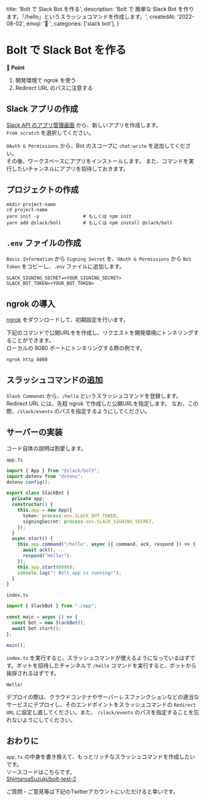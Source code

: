 
  title: 'Bolt で Slack Bot を作る',
  description: 'Bolt で 簡単な Slack Bot を作ります。「/hello」というスラッシュコマンドを作成します。',
  createdAt: '2022-08-02',
  emoji: '🦜 ',
  categories: ['slack bot'],
}

# Bolt で Slack Bot を作る

**📍 Point**
1. 開発環境で ngrok を使う
2. Redirect URL のパスに注意する

## Slack アプリの作成

[Slack API のアプリ管理画面](https://api.slack.com/apps) から、新しいアプリを作成します。  
`From scratch` を選択してください。

`OAuth & Permissions` から、Bot のスコープに `chat:write` を追加してください。  
その後、ワークスペースにアプリをインストールします。
また、コマンドを実行したいチャンネルにアプリを招待しておきます。

## プロジェクトの作成

```shell
mkdir project-name
cd project-name
yarn init -y                # もしくは npm init
yarn add @slack/bolt        # もしくは npm install @slack/bolt
```

## `.env` ファイルの作成

`Basic Information` から `Signing Secret` を、`OAuth & Permissions` から `Bot Token` をコピーし、`.env` ファイルに追加します。

```
SLACK_SIGNING_SECRET=<YOUR_SIGNING_SECRET>
SLACK_BOT_TOKEN=<YOUR_BOT_TOKEN>
```

## ngrok の導入

[ngrok](https://ngrok.com/) をダウンロードして、初期設定を行います。

下記のコマンドで公開URLをを作成し、リクエストを開発環境にトンネリングすることができます。  
ローカルの 8080 ポートにトンネリングする際の例です。

```shell
ngrok http 8080
```

## スラッシュコマンドの追加

`Slash Commands` から、`/hello` というスラッシュコマンドを登録します。  
Redirect URL には、先程 ngrok で作成した公開URLを指定します。
なお、この際、`/slack/events` のパスを指定するようにしてください。

## サーバーの実装

コード自体の説明は割愛します。

`app.ts`

```ts
import { App } from "@slack/bolt";
import dotenv from "dotenv";
dotenv.config();

export class SlackBot {
  private app;
  constructor() {
    this.app = new App({
      token: process.env.SLACK_BOT_TOKEN,
      signingSecret: process.env.SLACK_SIGNING_SECRET,
    });
  }
  async start() {
    this.app.command("/hello", async ({ command, ack, respond }) => {
      await ack();
      respond("Hello!");
    });
    this.app.start(8080);
    console.log("⚡️ Bolt app is running!");
  }
}
```

`index.ts`

```ts
import { SlackBot } from "./app";

const main = async () => {
  const bot = new SlackBot();
  await bot.start();
};

main();
```

`index.ts` を実行すると、スラッシュコマンドが使えるようになっているはずです。ボットを招待したチャンネルで `/hello` コマンドを実行すると、ボットから挨拶されるはずです。

```
Hello!
```

デプロイの際は、クラウドコンテナやサーバーレスファンクションなどの適当なサービスにデプロイし、そのエンドポイントをスラッシュコマンドの `Redirect URL` に設定し直してください。また、 `/slack/events` のパスを指定することを忘れないようにしてください。

## おわりに
`app.ts` の中身を書き換えて、もっとリッチなスラッシュコマンドを作成したいです。  
ソースコードはこちらです。  
[ShintaroaSuzuki/bolt-test-2](https://github.com/ShintaroaSuzuki/bolt-test-2)

ご質問・ご意見等は下記のTwitterアカウントにいただけると幸いです。

<TwitterButton />

